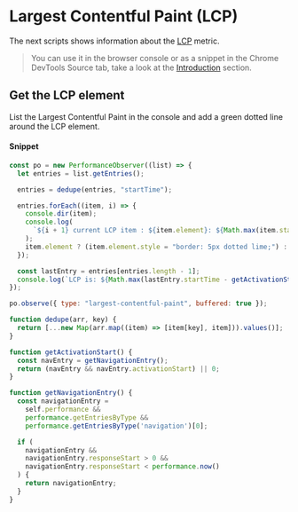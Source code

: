 # Largest Contentful Paint (LCP)

The next scripts shows information about the [LCP](https://web.dev/lcp) metric.

> You can use it in the browser console or as a snippet in the Chrome DevTools Source tab, take a look at the [Introduction](/introduction/) section.

## Get the LCP element

List the Largest Contentful Paint in the console and add a green dotted line around the LCP element.

#### Snippet

```js copy
const po = new PerformanceObserver((list) => {
  let entries = list.getEntries();

  entries = dedupe(entries, "startTime");

  entries.forEach((item, i) => {
    console.dir(item);
    console.log(
      `${i + 1} current LCP item : ${item.element}: ${Math.max(item.startTime - getActivationStart(), 0)}`,
    );
    item.element ? (item.element.style = "border: 5px dotted lime;") : "";
  });

  const lastEntry = entries[entries.length - 1];
  console.log(`LCP is: ${Math.max(lastEntry.startTime - getActivationStart(), 0)}`);
});

po.observe({ type: "largest-contentful-paint", buffered: true });

function dedupe(arr, key) {
  return [...new Map(arr.map((item) => [item[key], item])).values()];
}

function getActivationStart() {
  const navEntry = getNavigationEntry();
  return (navEntry && navEntry.activationStart) || 0;
}

function getNavigationEntry() {
  const navigationEntry =
    self.performance &&
    performance.getEntriesByType &&
    performance.getEntriesByType('navigation')[0];

  if (
    navigationEntry &&
    navigationEntry.responseStart > 0 &&
    navigationEntry.responseStart < performance.now()
  ) {
    return navigationEntry;
  }
}
```
